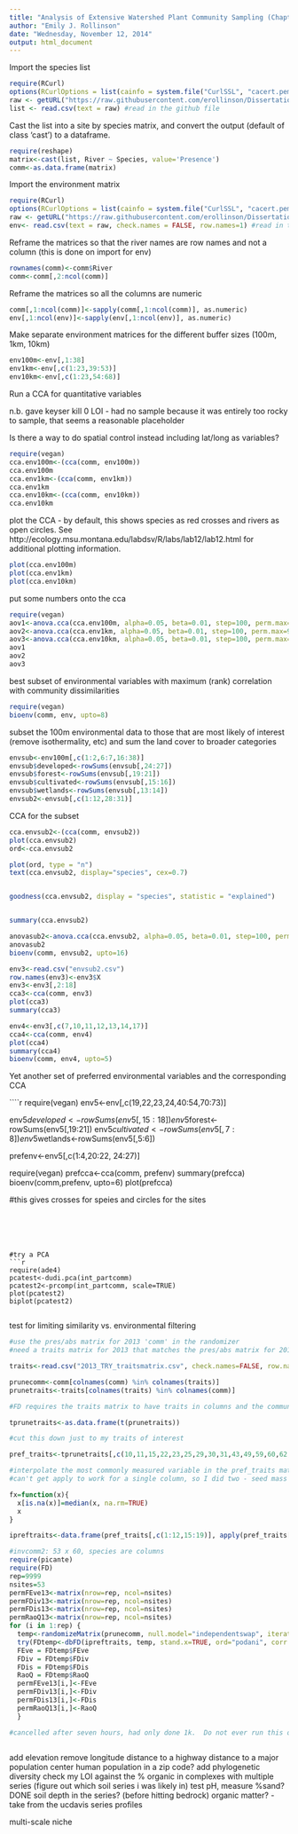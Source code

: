 ```yaml
---
title: "Analysis of Extensive Watershed Plant Community Sampling (Chapter 3 pt 1)"
author: "Emily J. Rollinson"
date: "Wednesday, November 12, 2014"
output: html_document
---
```


Import the species list
```r
require(RCurl)
options(RCurlOptions = list(cainfo = system.file("CurlSSL", "cacert.pem", package = "RCurl")))
raw <- getURL("https://raw.githubusercontent.com/erollinson/Dissertation/master/2013_species_presence_list.csv") #insert the  raw URL for the data file on github here
list <- read.csv(text = raw) #read in the github file
```

Cast the list into a site by species matrix, and convert the output (default of class 'cast') to a dataframe.

```r
require(reshape)
matrix<-cast(list, River ~ Species, value='Presence')
comm<-as.data.frame(matrix)
```

Import the environment matrix
```r
require(RCurl)
options(RCurlOptions = list(cainfo = system.file("CurlSSL", "cacert.pem", package = "RCurl")))
raw <- getURL("https://raw.githubusercontent.com/erollinson/Dissertation/master/2013_sites_allenvt_quant.csv") #insert the  raw URL for the data file on github here
env<- read.csv(text = raw, check.names = FALSE, row.names=1) #read in the github file
```

Reframe the matrices so that the river names are row names and not a column (this is done on import for env)
```r
rownames(comm)<-comm$River
comm<-comm[,2:ncol(comm)]
```

Reframe the matrices so all the columns are numeric
```r
comm[,1:ncol(comm)]<-sapply(comm[,1:ncol(comm)], as.numeric)
env[,1:ncol(env)]<-sapply(env[,1:ncol(env)], as.numeric)
```

Make separate environment matrices for the different buffer sizes (100m, 1km, 10km)
```r
env100m<-env[,1:38]
env1km<-env[,c(1:23,39:53)]
env10km<-env[,c(1:23,54:68)]
```

Run a CCA for quantitative variables

n.b. gave keyser kill 0 LOI - had no sample because it was entirely too rocky to sample, that seems a reasonable placeholder

Is there a way to do spatial control instead including lat/long as variables?


```r
require(vegan)
cca.env100m<-(cca(comm, env100m))
cca.env100m
cca.env1km<-(cca(comm, env1km))
cca.env1km
cca.env10km<-(cca(comm, env10km))
cca.env10km
```


plot the CCA - by default, this shows species as red crosses and rivers as open circles. See http://ecology.msu.montana.edu/labdsv/R/labs/lab12/lab12.html for additional plotting information.

```r
plot(cca.env100m)
plot(cca.env1km)
plot(cca.env10km)
```


put some numbers onto the cca

```r
require(vegan)
aov1<-anova.cca(cca.env100m, alpha=0.05, beta=0.01, step=100, perm.max=999)
aov2<-anova.cca(cca.env1km, alpha=0.05, beta=0.01, step=100, perm.max=999)
aov3<-anova.cca(cca.env10km, alpha=0.05, beta=0.01, step=100, perm.max=999)
aov1
aov2
aov3
```


best subset of environmental variables with maximum (rank) correlation with community dissimilarities

```r
require(vegan)
bioenv(comm, env, upto=8)
```

subset the 100m environmental data to those that are most likely of interest (remove isothermality, etc) and sum the land cover to broader categories

```r
envsub<-env100m[,c(1:2,6:7,16:38)]
envsub$developed<-rowSums(envsub[,24:27])
envsub$forest<-rowSums(envsub[,19:21])
envsub$cultivated<-rowSums(envsub[,15:16])
envsub$wetlands<-rowSums(envsub[,13:14])
envsub2<-envsub[,c(1:12,28:31)]
```

CCA for the subset

```r
cca.envsub2<-(cca(comm, envsub2))
plot(cca.envsub2)
ord<-cca.envsub2

plot(ord, type = "n")
text(cca.envsub2, display="species", cex=0.7)


goodness(cca.envsub2, display = "species", statistic = "explained")


summary(cca.envsub2)

anovasub2<-anova.cca(cca.envsub2, alpha=0.05, beta=0.01, step=100, perm.max=999)
anovasub2
bioenv(comm, envsub2, upto=16)

env3<-read.csv("envsub2.csv")
row.names(env3)<-env3$X
env3<-env3[,2:18]
cca3<-cca(comm, env3)
plot(cca3)
summary(cca3)

env4<-env3[,c(7,10,11,12,13,14,17)]
cca4<-cca(comm, env4)
plot(cca4)
summary(cca4)
bioenv(comm, env4, upto=5)

```


Yet another set of preferred environmental variables and the corresponding CCA


````r
require(vegan)
env5<-env[,c(19,22,23,24,40:54,70:73)]

env5$developed<-rowSums(env5[,15:18])
env5$forest<-rowSums(env5[,19:21])
env5$cultivated<-rowSums(env5[,7:8])
env5$wetlands<-rowSums(env5[,5:6])

prefenv<-env5[,c(1:4,20:22, 24:27)]

require(vegan)
prefcca<-cca(comm, prefenv)
summary(prefcca)
bioenv(comm,prefenv, upto=6)
plot(prefcca)

#this gives crosses for speies and circles for the sites
```





#try a PCA
```r

require(ade4)
pcatest<-dudi.pca(int_partcomm)
pcatest2<-prcomp(int_partcomm, scale=TRUE)
plot(pcatest2)
biplot(pcatest2)


```


test for limiting similarity vs. environmental filtering

```r

#use the pres/abs matrix for 2013 'comm' in the randomizer
#need a traits matrix for 2013 that matches the pres/abs matrix for 2013, use the same traits as were used in the 2012 analysis

traits<-read.csv("2013_TRY_traitsmatrix.csv", check.names=FALSE, row.names=1)

prunecomm<-comm[colnames(comm) %in% colnames(traits)]
prunetraits<-traits[colnames(traits) %in% colnames(comm)]

#FD requires the traits matrix to have traits in columns and the community matrix to have species in columns; therefore, transpose 'prunetraits'

tprunetraits<-as.data.frame(t(prunetraits))

#cut this down just to my traits of interest

pref_traits<-tprunetraits[,c(10,11,15,22,23,25,29,30,31,43,49,59,60,62,64,65,73,74,75)]

#interpolate the most commonly measured variable in the pref_traits matrix so there aren't NAs in the distance matrix
#can't get apply to work for a single column, so I did two - seed mass and rooting depth

fx=function(x){
  x[is.na(x)]=median(x, na.rm=TRUE)
  x
}

ipreftraits<-data.frame(pref_traits[,c(1:12,15:19)], apply(pref_traits[,c(13:14)], 2, fx))

#invcomm2: 53 x 60, species are columns
require(picante)
require(FD)
rep=9999
nsites=53
permFEve13<-matrix(nrow=rep, ncol=nsites)
permFDiv13<-matrix(nrow=rep, ncol=nsites)
permFDis13<-matrix(nrow=rep, ncol=nsites)
permRaoQ13<-matrix(nrow=rep, ncol=nsites)
for (i in 1:rep) {
  temp<-randomizeMatrix(prunecomm, null.model="independentswap", iterations = 1000)
  try(FDtemp<-dbFD(ipreftraits, temp, stand.x=TRUE, ord="podani", corr = "cailliez"), silent=TRUE)
  FEve = FDtemp$FEve
  FDiv = FDtemp$FDiv
  FDis = FDtemp$FDis
  RaoQ = FDtemp$RaoQ
  permFEve13[i,]<-FEve
  permFDiv13[i,]<-FDiv
  permFDis13[i,]<-FDis
  permRaoQ13[i,]<-RaoQ
  }

#cancelled after seven hours, had only done 1k.  Do not ever run this on the laptop again.  
  
```









add elevation remove longitude
distance to a highway
distance to a major population center
human population in a zip code?
add phylogenetic diversity
check my LOI against the % organic in complexes with multiple series (figure out which soil series i was likely in)
test pH, measure %sand? DONE
soil depth in the series?  (before hitting bedrock) organic matter?   - take from the ucdavis series profiles

multi-scale niche